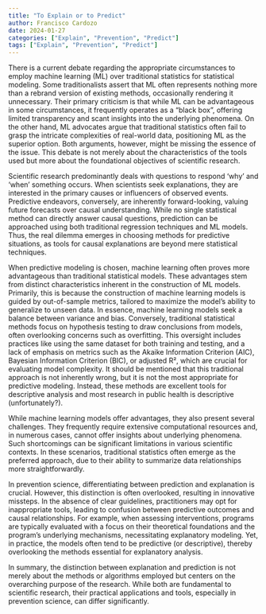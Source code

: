 ```yaml
---
title: "To Explain or to Predict"
author: Francisco Cardozo
date: 2024-01-27
categories: ["Explain", "Prevention", "Predict"]
tags: ["Explain", "Prevention", "Predict"]
---
```


There is a current debate regarding the appropriate circumstances to employ machine learning (ML) over traditional statistics for statistical modeling. Some traditionalists assert that ML often represents nothing more than a rebrand version of existing methods, occasionally rendering it unnecessary. Their primary criticism is that while ML can be advantageous in some circumstances, it frequently operates as a “black box”, offering limited transparency and scant insights into the underlying phenomena. On the other hand, ML advocates argue that traditional statistics often fail to grasp the intricate complexities of real-world data, positioning ML as the superior option. Both arguments, however, might be missing the essence of the issue. This debate is not merely about the characteristics of the tools used but more about the foundational objectives of scientific research.

Scientific research predominantly deals with questions to respond ‘why’ and ‘when’ something occurs. When scientists seek explanations, they are interested in the primary causes or influencers of observed events. Predictive endeavors, conversely, are inherently forward-looking, valuing future forecasts over causal understanding. While no single statistical method can directly answer causal questions, prediction can be approached using both traditional regression techniques and ML models. Thus, the real dilemma emerges in choosing methods for predictive situations, as tools for causal explanations are beyond mere statistical techniques.

When predictive modeling is chosen, machine learning often proves more advantageous than traditional statistical models. These advantages stem from distinct characteristics inherent in the construction of ML models. Primarily, this is because the construction of machine learning models is guided by out-of-sample metrics, tailored to maximize the model's ability to generalize to unseen data. In essence, machine learning models seek a balance between variance and bias. Conversely, traditional statistical methods focus on hypothesis testing to draw conclusions from models, often overlooking concerns such as overfitting. This oversight includes practices like using the same dataset for both training and testing, and a lack of emphasis on metrics such as the Akaike Information Criterion (AIC), Bayesian Information Criterion (BIC), or adjusted R², which are crucial for evaluating model complexity. It should be mentioned that this traditional approach is not inherently wrong, but it is not the most appropriate for predictive modeling. Instead, these methods are excellent tools for descriptive analysis and most research in public health is descriptive (unfortunately?).

While machine learning models offer advantages, they also present several challenges. They frequently require extensive computational resources and, in numerous cases, cannot offer insights about underlying phenomena. Such shortcomings can be significant limitations in various scientific contexts. In these scenarios, traditional statistics often emerge as the preferred approach, due to their ability to summarize data relationships more straightforwardly.

In prevention science, differentiating between prediction and explanation is crucial. However, this distinction is often overlooked, resulting in innovative missteps. In the absence of clear guidelines, practitioners may opt for inappropriate tools, leading to confusion between predictive outcomes and causal relationships. For example, when assessing interventions, programs are typically evaluated with a focus on their theoretical foundations and the program’s underlying mechanisms, necessitating explanatory modeling. Yet, in practice, the models often tend to be predictive (or descriptive), thereby overlooking the methods essential for explanatory analysis.

In summary, the distinction between explanation and prediction is not merely about the methods or algorithms employed but centers on the overarching purpose of the research. While both are fundamental to scientific research, their practical applications and tools, especially in prevention science, can differ significantly.

